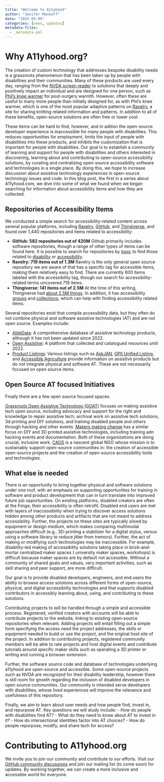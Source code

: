 ```yaml
---
title: "Welcome to A11yhood"
author: "Jenifer Mankoff"
date: "2025-03-09"
categories: [news, updates]
metadata-files:
  - _metadata.yml
---
```


# Why A11yhood.org?

The creation of custom technology that addresses bespoke disability needs is a grassroots phenomenon that has been taken up by people with disabiltiies and their communities. Many of these products are used every day, ranging from the [NVDA screen reader](github.com/nvaccess/nvda) to solutions that deeply and positively impact an individual and are designed for one person, such as [Phil's knee warmer](https://www.ravelry.com/patterns/library/phils-knee-warmer) for post-surgery warmth. However, often these are useful to many more people than initially designed for, as with Phil's knee warmer, which is one of the most popular adaptive patterns on [Ravelry](ravelry.com), a site for sharing knitting related information and patterns.  In addition to all of these benefits, open-source solutions are often free or lower cost.

These items can be hard to find, however, and in adition the open-source developer experience is inaccessible for many people with disabilities. This reduces opportunities for employment,  limits the input of people with disabilities into these products, and inhibits the customization that is important for people with disabilities. Our goal is to establish a community of learning and support for people with disabilities and others interested in discovering, learning about and contributing to open-source accessibility solutions, by curating and centralizing open-source accessibility software and technologies in a single place. By doing this, we hope to increase discussion about assistive technology experiences in open-source technology issues and code. In this blog post, the first in a series about A11yhood.com, we dive into some of what we found when we began searching for information about accessibility items and how they are collected. 
 
## Repositories of Accessibility Items
We conducted a simple search for accessibility-related content across several popular platforms, including [Ravelry](ravelry.com), [GitHub](github.com), and [Thingiverse](thingiverse.com), and found over 1,440 repositories and items related to accessibility:

- **GitHub: 582 repositories out of 420M** Github primarily includes software repositories, though a range of other types of items can be found here. It is possible to search for repositories by [topic](https://github.com/search) to find those related to [disability](https://github.com/search?q=+topic%3Adisability+&type=repositories) or [accessibility](https://github.com/search?q=+topic%3Aaccessibility&type=repositories).
- **Ravelry: 719 items out of 1.3M** Ravelry is the only general open source repository we are aware of that has a specific tag for accessible items, making them relatively easy to find. There are currently 600 items labeled with the accessibility tag, though our search for accessibility-related terms uncovered 719 items. 
- **Thingiverse: 141 items out of 2.5M** At the time of this writing, Thingiverse had [about 2.5M things](https://www.thingiverse.com/about#:~:text=Thingiverse%20contains%20more%20than%202.5,inspired%20to%20make%20your%20own!). In addition, it has accessibility [groups](https://www.thingiverse.com/groups?q=accessibility) and [collections](https://www.thingiverse.com/search?type=collections&page=1&q=accessibility), which can help with finding accessibility related items.

Several repositories exist that compile accessibility data, but they often do not combine physical and software assistive technologies (AT) and are not open source. Examples include:

- [AbleData](https://www.mobilitywithlove.com/what-happened-to-abledata/): A comprehensive database of assistive technology products, although it has not been updated since 2022.
-  [Open Assistive](https://openassistive.org/): A platform that collected and catalogued resources until 2022.
- [Product Listings](https://exploreat.net/#national-rehab-info): Various listings such as [AskJAN](https://www.google.com/url?q=https://askjan.org/&sa=D&source=editors&ust=1741568930374528&usg=AOvVaw3g6s52bR9uvl37CpoKpuFM), [GPII Unified Listing](https://ul.gpii.net), and [Accessible Agriculture](http://www.agrability.org/toolbox/) provide information on assistive products but do not integrate physical and software AT. These are not necessarily focused on open source items. 

## Open Source AT focused Initiatives
Finally there are a few open source focused spaces. 

[Grassroots Open Assistive Technology (GOAT)](https://www.openassistivetech.org/) focuses on making assistive tech open source, including advocacy and support for the right and knowledge to repair assistive tech; archival work on assistive tech solutions, 3d printing and DIY solutions, and training disabled people and others through hacking and other events.  [Makers making change](https://www.makersmakingchange.com/s/) has a similar focus on DIY and 3D printed assistive technologies, including training adn hacking events and documentation. 
Both of these organizations are doing crucial, inclusive work. [CAOS](caos.org)  is a nascent global NGO whose mission is to sustainably support open-source communities in: the creation of accessible open-source projects and the creation of open-source accessibility tools and technologies. 

## What else is needed 

There is an opportunity to bring together physical  and software solutions under one roof, with an emphasis on supporting opportunities for training in software and product development that can in turn translate into improved future job opportunities. On existing platforms, disabled creators are often at the fringe; their accessibility is often retrofit. Disabled end users are met with layers of inaccessibility  when trying to discover access solutions hidden among other products and artifacts that are not meant to address accessibility. Further, the projects on these sites are typically siloed by equipment or design medium, which makes comparing multimodal approaches difficult (e.g., 3D-printing a stabilizer for a digital stylus, versus using a software library to reduce jitter from tremors). Further, the act of making or modifying such technologies may  be inaccessible. For example, disability-led making of accessibility solutions taking place in brick-and-mortar centralized maker spaces (\textit{e.g.} university maker spaces, workshops) is difficult because maker spaces are by default not accessible. Without a community of shared goals and values, very important activities, such as skill sharing and peer support, are more difficult. 

Our goal is to provide disabled developers, engineers, and end users the ability to browse access solutions across different forms of open-source, physical, and digital accessibility technologies and that supports disabled contributors in accessibly learning about, using, and contributing to these solutions. 

Contributing projects to will be handled through a simple and accessible process. Registered, verified creators with accounts will be able to contribute projects to the website, linking to existing open-source repositories when relevant. Adding projects  will entail filling out a simple form specifying the access need the project addresses, the skills or equipment needed to build or use the project, and the original host site of the project. In addition to contributing projects, registered community members will be able to rate projects and host digital events and contribute tutorials around specific maker skills such as operating a 3D printer or writing and running a browser extension. 

Further, the software source code and database of technologies underlying a11yhood are open-source and accessible.  Some open-source projects such as NVDA are recognized for their disability leadership, however there is still room for growth regarding the inclusion of disabled developers in open source  communities. Our community is intended serve developers with disabilities, whose lived experiences will improve the relevance and usefulness of this repository.

Finally, we  aim to learn about user needs and how people find, invest in, and repurpose AT. Key questions we will study include:
- How do people with disabilities find AT?
- What do they need to know about AT to invest in it?
- How do intersectional identities factor into AT choices?
- How do people repurpose, modify, and share tech for access?

# Contributing to A11yhood.org
We invite you to join our community and contribute to our efforts. Visit our [GitHub community discussions](https://github.com/a11yhood/community) and join our mailing list (to come soon) for updates. By working together, we can create a more inclusive and accessible world for everyone.



